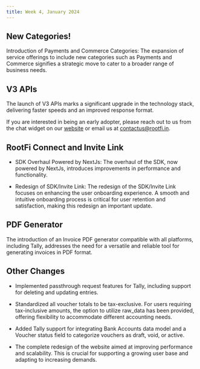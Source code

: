 ```yaml
---
title: Week 4, January 2024
---
```


## New Categories!

Introduction of Payments and Commerce Categories: The expansion of service offerings to include new categories such as Payments and Commerce signifies a strategic move to cater to a broader range of business needs.


## V3 APIs

The launch of V3 APIs marks a significant upgrade in the technology stack, delivering faster speeds and an improved response format.

If you are interested in being an early adopter, please reach out to us from the chat widget on our [website](https://rootfi.dev) or email us at [contactus@rootfi.in](mailto:contactus@rootfi.in).


## RootFi Connect and Invite Link

- SDK Overhaul Powered by NextJs: The overhaul of the SDK, now powered by NextJs, introduces improvements in performance and functionality. 

- Redesign of SDK/Invite Link: The redesign of the SDK/Invite Link focuses on enhancing the user onboarding experience. A smooth and intuitive onboarding process is critical for user retention and satisfaction, making this redesign an important update.


## PDF Generator

The introduction of an Invoice PDF generator compatible with all platforms, including Tally, addresses the need for a versatile and reliable tool for generating invoices in PDF format.


## Other Changes

- Implemented passthrough request features for Tally, including support for deleting and updating entries.

- Standardized all voucher totals to be tax-exclusive. For users requiring tax-inclusive amounts, the option to utilize raw_data has been provided, offering flexibility to accommodate different accounting needs.

- Added Tally support for integrating Bank Accounts data model and a Voucher status field to categorize vouchers as draft, void, or active.

- The complete redesign of the website aimed at improving performance and scalability. This is crucial for supporting a growing user base and adapting to increasing demands.

